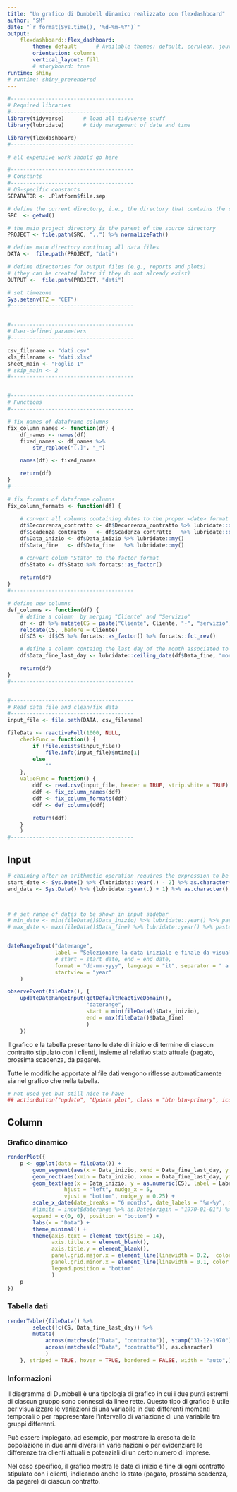```yaml
---
title: "Un grafico di Dumbbell dinamico realizzato con flexdashboard"
author: "SM"
date: "`r format(Sys.time(), '%d-%m-%Y')`"
output:
    flexdashboard::flex_dashboard:
        theme: default      # Available themes: default, cerulean, journal, flatly, darkly, readable, spacelab, united, cosmo, lumen, paper, sandstone, simplex, yeti.
        orientation: columns
        vertical_layout: fill
        # storyboard: true
runtime: shiny
# runtime: shiny_prerendered
---
```



```r
#---------------------------------------
# Required libraries
#---------------------------------------
library(tidyverse)      # load all tidyverse stuff
library(lubridate)      # tidy management of date and time

library(flexdashboard)
#---------------------------------------
```

```r

# all expensive work should go here

#---------------------------------------
# Constants
#---------------------------------------
# OS-specific constants
SEPARATOR <- .Platform$file.sep

# define the current directory, i.e., the directory that contains the source files
SRC  <- getwd()

# the main project directory is the parent of the source directory
PROJECT <- file.path(SRC, "..") %>% normalizePath()

# define main directory contining all data files
DATA <-  file.path(PROJECT, "dati")

# define directories for output files (e.g., reports and plots) 
# (they can be created later if they do not already exist)
OUTPUT <-  file.path(PROJECT, "dati")

# set timezone
Sys.setenv(TZ = "CET")
#---------------------------------------


#---------------------------------------
# User-defined parameters
#---------------------------------------

csv_filename <- "dati.csv"
xls_filename <- "dati.xlsx"
sheet_main <- "Foglio 1"
# skip_main <- 2
#---------------------------------------


#---------------------------------------
# Functions
#---------------------------------------

# fix names of dataframe columns
fix_column_names <- function(df) {
    df_names <- names(df)
    fixed_names <- df_names %>%
        str_replace("[.]", "_")

    names(df) <- fixed_names

    return(df)
}
#---------------------------------------

# fix formats of dataframe columns
fix_column_formats <- function(df) {
    
    # convert all columns containing dates to the proper <date> format
    df$Decorrenza_contratto <- df$Decorrenza_contratto %>% lubridate::dmy()
    df$Scadenza_contratto   <- df$Scadenza_contratto   %>% lubridate::dmy()
    df$Data_inizio <- df$Data_inizio %>% lubridate::my()
    df$Data_fine   <- df$Data_fine   %>% lubridate::my()

    # convert colum "Stato" to the factor format
    df$Stato <- df$Stato %>% forcats::as_factor()
    
    return(df)
}
#---------------------------------------

# define new columns
def_columns <- function(df) {
    # define a column  by merging "Cliente" and "Servizio"
    df <- df %>% mutate(CS = paste("Cliente", Cliente, "-", "servizio", Servizio), .keep = "all") %>% 
    relocate(CS, .before = Cliente)
    df$CS <- df$CS %>% forcats::as_factor() %>% forcats::fct_rev()

    # define a column containg the last day of the month associated to the "Data_fine" field
    df$Data_fine_last_day <- lubridate::ceiling_date(df$Data_fine, "month") - days(1)

    return(df)
}
#---------------------------------------


#---------------------------------------
# Read data file and clean/fix data
#---------------------------------------
input_file <- file.path(DATA, csv_filename)

fileData <- reactivePoll(1000, NULL,
    checkFunc = function() {
        if (file.exists(input_file))
            file.info(input_file)$mtime[1]
        else
            ""
    },
    valueFunc = function() {
        ddf <- read.csv(input_file, header = TRUE, strip.white = TRUE)
        ddf <- fix_column_names(ddf)
        ddf <- fix_column_formats(ddf)
        ddf <- def_columns(ddf)

        return(ddf)
    }
    )
#---------------------------------------
```

## Input {.sidebar}

```r
# chaining after an arithmetic operation requires the expression to be wrapped in braces 
start_date <- Sys.Date() %>% {lubridate::year(.) - 2} %>% as.character() %>% paste0("01-01-", .) %>% lubridate::dmy() %>% as.character()
end_date <- Sys.Date() %>% {lubridate::year(.) + 1} %>% as.character() %>% paste0("31-12-", .) %>% lubridate::dmy() %>% as.character()



# # set range of dates to be shown in input sidebar
# min_date <- min(fileData()$Data_inizio) %>% lubridate::year() %>% paste0("01-01-", .) %>% lubridate::dmy() %>% as.character() %>% reactive()
# max_date <- max(fileData()$Data_fine) %>% lubridate::year() %>% paste0("31-12-", .) %>% lubridate::dmy() %>% as.character() %>% reactive()


dateRangeInput("daterange", 
               label = "Selezionare la data iniziale e finale da visualizzare:", 
               # start = start_date, end = end_date,
               format = "dd-mm-yyyy", language = "it", separator = " a ",
               startview = "year"
    )

observeEvent(fileData(), {
    updateDateRangeInput(getDefaultReactiveDomain(),
                         "daterange",
                         start = min(fileData()$Data_inizio),
                         end = max(fileData()$Data_fine)
                         )
    })


```

::: usage

Il grafico e la tabella presentano le date di inizio e di termine di ciascun contratto stipulato con i clienti, insieme al relativo stato attuale (pagato, prossima scadenza, da pagare).

Tutte le modifiche apportate al file dati vengono riflesse automaticamente sia nel grafico che nella tabella.
:::

```r
# not used yet but still nice to have
## actionButton("update", "Update plot", class = "btn btn-primary", icon("person-running"))
```


## Column {.tabset}

### Grafico dinamico

```r


renderPlot({
    p <- ggplot(data = fileData()) + 
        geom_segment(aes(x = Data_inizio, xend = Data_fine_last_day, y = CS, yend = CS), linewidth = 0.0) +
        geom_rect(aes(xmin = Data_inizio, xmax = Data_fine_last_day, ymin = as.numeric(CS) - 0.1, ymax = as.numeric(CS) + 0.1, fill = Stato), color = "black") +
        geom_text(aes(x = Data_inizio, y = as.numeric(CS), label = Label), color = "black", 
                  hjust = "left", nudge_x = 5, 
                  vjust = "bottom", nudge_y = 0.25) +
        scale_x_date(date_breaks = "6 months", date_labels = "%m-%y", minor_breaks = "1 month", 
        #limits = input$daterange %>% as.Date(origin = "1970-01-01") %>% lubridate::ymd(), 
        expand = c(0, 0), position = "bottom") +
        labs(x = "Data") + 
        theme_minimal() + 
        theme(axis.text = element_text(size = 14), 
              axis.title.x = element_blank(), 
              axis.title.y = element_blank(), 
              panel.grid.major.x = element_line(linewidth = 0.2,  color = "black"),
              panel.grid.minor.x = element_line(linewidth = 0.1, color = "gray"),
              legend.position = "bottom"
              )
    p
})
```

### Tabella dati
```r
renderTable({fileData() %>% 
        select(!c(CS, Data_fine_last_day)) %>% 
        mutate(
            across(matches(c("Data", "contratto")), stamp("31-12-1970")),
            across(matches(c("Data", "contratto")), as.character)
            )
    }, striped = TRUE, hover = TRUE, bordered = FALSE, width = "auto",)
```


### Informazioni
::: card
Il diagramma di Dumbbell è una tipologia di grafico in cui i due punti estremi di ciascun gruppo sono connessi da linee rette. Questo tipo di grafico è utile per visualizzare le variazioni di una variabile in due differenti momenti temporali o per rappresentare l'intervallo di variazione di una variabile tra gruppi differenti.

Può essere impiegato, ad esempio, per mostrare la crescita della popolazione in due anni diversi in varie nazioni o per evidenziare le differenze tra clienti attuali e potenziali di un certo numero di imprese.

Nel caso specifico, il grafico mostra le date di inizio e fine di ogni contratto stipulato con i clienti, indicando anche lo stato (pagato, prossima scadenza, da pagare) di ciascun contratto.
:::

